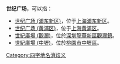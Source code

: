 '''世纪广场'''，可以指：
*[[世纪广场_(浦东新区)|世纪广场 (浦东新区)]]，位于[[上海|上海]][[浦东新区|浦东新区]]。
*[[世纪广场_(黄浦区)|世纪广场 (黄浦区)]]，位于[[上海|上海]][[黄浦区|黄浦区]]。
*[[世紀廣場_(觀瀾)|世紀廣場 (觀瀾)]]，位於[[深圳|深圳]][[龍華新區|龍華新區]][[觀瀾鎮|觀瀾鎮]]。
*[[世紀廣場_(中壢)|世紀廣場 (中壢)]]，位於[[桃園市|桃園市]][[中壢區|中壢區]]。


[[Category:四字地名消歧义|Category:四字地名消歧义]]